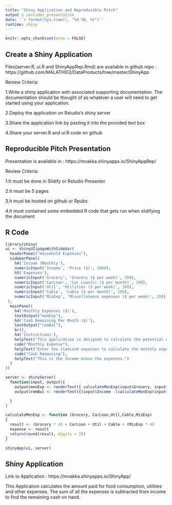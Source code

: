 ```yaml
---
title: "Shiny Application and Reproducible Pitch" 
output : ioslides_presentation
date: '`r format(Sys.time(), "%d %B, %Y")`'
runtime: shiny
---
```


```r
knitr::opts_chunk$set(echo = FALSE)
```
## Create a Shiny Application

Files(server.R, ui.R and ShinyAppRep.Rmd) are available in github repo : 
https://github.com/MALATHI02/DataProducts/tree/master/ShinyApp

Review Criteria:

1.Write a shiny application with associated supporting documentation. The documentation should be thought of as whatever a user will need to get started using your application.

2.Deploy the application on Rstudio's shiny server

3.Share the application link by pasting it into the provided text box

4.Share your server.R and ui.R code on github

## Reproducible Pitch Presentation

Presentation is available in : https://mvakka.shinyapps.io/ShinyAppRep/

Review Criteria:

1.It must be done in Slidify or Rstudio Presenter

2.It must be 5 pages

3.It must be hosted on github or Rpubs

4.It must contained some embedded R code that gets run when slidifying the document

## R Code

```r

library(shiny)
ui <- shinyUI(pageWithSidebar(
  headerPanel("Household Expenses"),
  sidebarPanel(
    h4('Income (Monthly'),
    numericInput('Income', 'Price ($)', 5000),
    h5('Expenses'),
    numericInput('Grocery', 'Grocery ($ per week)', 200),
    numericInput('CarLoan', 'Car Loan(s) ($ per month)', 180),
    numericInput('Util', 'Utilities ($ per week)', 200),
    numericInput('Cable', 'Cable ($ per month)', 200),
    numericInput('MisExp', 'Miscellaneous expenses ($ per week)', 200)
 ),
  mainPanel(
    h4('Monthly Expenses ($)'),
    textOutput("monExp"),
    h4('Cash Remaining Per Month ($)'),
    textOutput("remBal"),
    br(),
    h4('Instructions'),
    helpText("This application is designed to calculate the potential expenses to income"),
    code("Monthly Expense"),
    helpText("Enter the itemised expenses to calculate the monthly expense."),
    code("Cash Remaining"),
    helpText("This is the Income minus the expenses.")
  )
))

server <- shinyServer(
  function(input, output){
    output$monExp <- renderText({ calculateMonExp(input$Grocery, input$CarLoan,input$Util, input$Cable, input$MisExp) })
    output$remBal <- renderText({(input$Income -(calculateMonExp(input$Grocery, input$CarLoan,input$Util, input$Cable, input$MisExp)) )})

  }
)

calculateMonExp <- function (Grocery, CarLoan,Util,Cable,MisExp)
{
  result <- (Grocery * 4) + CarLoan + Util + Cable + (MisExp * 4)
  expense <- result
  return(round(result, digits = 2))
}

shinyApp(ui, server)
```

## Shiny Application

Link to Application : https://mvakka.shinyapps.io/ShinyApp/

This Application calculates the amount paid for food consumption, utilities and other expenses. The sum of all the expenses is subtracted from income to find the remaining cash on hand.



